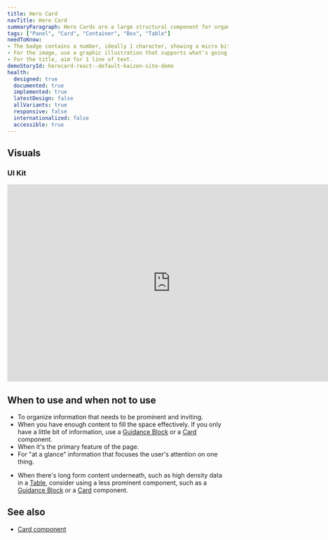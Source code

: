 ```yaml
---
title: Hero Card
navTitle: Hero Card
summaryParagraph: Hero Cards are a large structural component for organizing primary content. They are used to create visual interest and draw attention.
tags: ["Panel", "Card", "Container", "Box", "Table"]
needToKnow:
- The badge contains a number, ideally 1 character, showing a micro bit of information such as a step.
- For the image, use a graphic illustration that supports what's going on in the rest of the card.
- For the title, aim for 1 line of text.
demoStoryId: herocard-react--default-kaizen-site-demo
health:
  designed: true
  documented: true
  implemented: true
  latestDesign: false
  allVariants: true
  responsive: false
  internationalized: false
  accessible: true
---
```



## Visuals

### UI Kit

<iframe style="border: none;" width="744" height="450" src="https://www.figma.com/embed?embed_host=share&url=https%3A%2F%2Fwww.figma.com%2Ffile%2FeZKEE5kXbEMY3lx84oz8iN%2F%25E2%259D%25A4%25EF%25B8%258F-UI-Kit-Heart%3Fnode-id%3D3568%253A941" allowfullscreen></iframe>

## When to use and when not to use

<WhenToUseAndWhenNotToUse>
<WhenToUse>

* To organize information that needs to be prominent and inviting.
* When you have enough content to fill the space effectively. If you only have a little bit of information, use a [Guidance Block](/components/guidance-block) or a [Card](/components/card) component.
* When it's the primary feature of the page.
* For "at a glance" information that focuses the user's attention on one thing.

</WhenToUse>
<WhenNotToUse>

*   When there's long form content underneath, such as high density data in a [Table](/components/table), consider using a less prominent component, such as a [Guidance Block](/components/guidance-block) or a [Card](/components/card) component.

</WhenNotToUse>
</WhenToUseAndWhenNotToUse>


## See also

*   [Card component](/components/card/)
